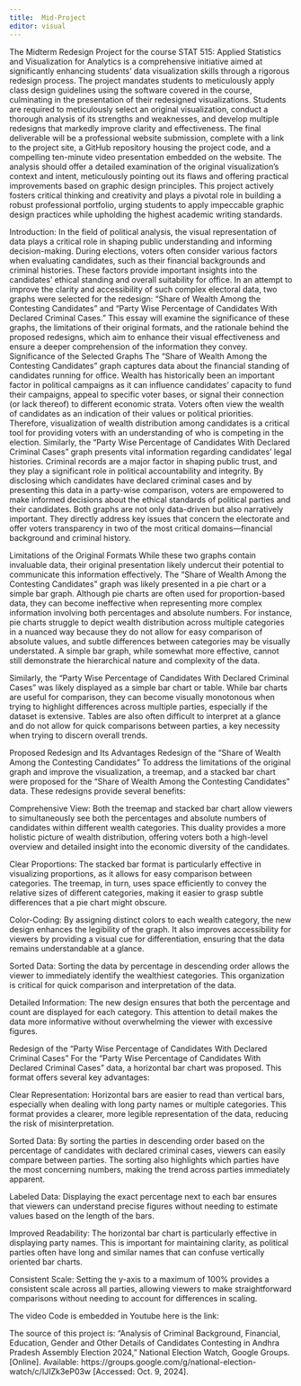 ---
title:  Mid-Project 
editor: visual
---
The Midterm Redesign Project for the course STAT 515: Applied Statistics and Visualization for Analytics is a comprehensive initiative aimed at significantly enhancing students' data visualization skills through a rigorous redesign process. The project mandates students to meticulously apply class design guidelines using the software covered in the course, culminating in the presentation of their redesigned visualizations. Students are required to meticulously select an original visualization, conduct a thorough analysis of its strengths and weaknesses, and develop multiple redesigns that markedly improve clarity and effectiveness. The final deliverable will be a professional website submission, complete with a link to the project site, a GitHub repository housing the project code, and a compelling ten-minute video presentation embedded on the website. The analysis should offer a detailed examination of the original visualization's context and intent, meticulously pointing out its flaws and offering practical improvements based on graphic design principles. This project actively fosters critical thinking and creativity and plays a pivotal role in building a robust professional portfolio, urging students to apply impeccable graphic design practices while upholding the highest academic writing standards.

Introduction:
In the field of political analysis, the visual representation of data plays a critical role in shaping public understanding and informing decision-making. During elections, voters often consider various factors when evaluating candidates, such as their financial backgrounds and criminal histories. These factors provide important insights into the candidates' ethical standing and overall suitability for office. In an attempt to improve the clarity and accessibility of such complex electoral data, two graphs were selected for the redesign: "Share of Wealth Among the Contesting Candidates" and "Party Wise Percentage of Candidates With Declared Criminal Cases." This essay will examine the significance of these graphs, the limitations of their original formats, and the rationale behind the proposed redesigns, which aim to enhance their visual effectiveness and ensure a deeper comprehension of the information they convey.
Significance of the Selected Graphs
The "Share of Wealth Among the Contesting Candidates" graph captures data about the financial standing of candidates running for office. Wealth has historically been an important factor in political campaigns as it can influence candidates’ capacity to fund their campaigns, appeal to specific voter bases, or signal their connection (or lack thereof) to different economic strata. Voters often view the wealth of candidates as an indication of their values or political priorities. Therefore, visualization of wealth distribution among candidates is a critical tool for providing voters with an understanding of who is competing in the election. Similarly, the "Party Wise Percentage of Candidates With Declared Criminal Cases" graph presents vital information regarding candidates' legal histories. Criminal records are a major factor in shaping public trust, and they play a significant role in political accountability and integrity. By disclosing which candidates have declared criminal cases and by presenting this data in a party-wise comparison, voters are empowered to make informed decisions about the ethical standards of political parties and their candidates. Both graphs are not only data-driven but also narratively important. They directly address key issues that concern the electorate and offer voters transparency in two of the most critical domains—financial background and criminal history.

Limitations of the Original Formats
While these two graphs contain invaluable data, their original presentation likely undercut their potential to communicate this information effectively. The "Share of Wealth Among the Contesting Candidates" graph was likely presented in a pie chart or a simple bar graph. Although pie charts are often used for proportion-based data, they can become ineffective when representing more complex information involving both percentages and absolute numbers. For instance, pie charts struggle to depict wealth distribution across multiple categories in a nuanced way because they do not allow for easy comparison of absolute values, and subtle differences between categories may be visually understated. A simple bar graph, while somewhat more effective, cannot still demonstrate the hierarchical nature and complexity of the data.

Similarly, the "Party Wise Percentage of Candidates With Declared Criminal Cases" was likely displayed as a simple bar chart or table. While bar charts are useful for comparison, they can become visually monotonous when trying to highlight differences across multiple parties, especially if the dataset is extensive. Tables are also often difficult to interpret at a glance and do not allow for quick comparisons between parties, a key necessity when trying to discern overall trends.

Proposed Redesign and Its Advantages
Redesign of the "Share of Wealth Among the Contesting Candidates"
To address the limitations of the original graph and improve the visualization, a treemap, and a stacked bar chart were proposed for the "Share of Wealth Among the Contesting Candidates" data. These redesigns provide several benefits:

Comprehensive View: Both the treemap and stacked bar chart allow viewers to simultaneously see both the percentages and absolute numbers of candidates within different wealth categories. This duality provides a more holistic picture of wealth distribution, offering voters both a high-level overview and detailed insight into the economic diversity of the candidates.

Clear Proportions: The stacked bar format is particularly effective in visualizing proportions, as it allows for easy comparison between categories. The treemap, in turn, uses space efficiently to convey the relative sizes of different categories, making it easier to grasp subtle differences that a pie chart might obscure.

Color-Coding: By assigning distinct colors to each wealth category, the new design enhances the legibility of the graph. It also improves accessibility for viewers by providing a visual cue for differentiation, ensuring that the data remains understandable at a glance.

Sorted Data: Sorting the data by percentage in descending order allows the viewer to immediately identify the wealthiest categories. This organization is critical for quick comparison and interpretation of the data.

Detailed Information: The new design ensures that both the percentage and count are displayed for each category. This attention to detail makes the data more informative without overwhelming the viewer with excessive figures.

Redesign of the "Party Wise Percentage of Candidates With Declared Criminal Cases"
For the "Party Wise Percentage of Candidates With Declared Criminal Cases" data, a horizontal bar chart was proposed. This format offers several key advantages:

Clear Representation: Horizontal bars are easier to read than vertical bars, especially when dealing with long party names or multiple categories. This format provides a clearer, more legible representation of the data, reducing the risk of misinterpretation.

Sorted Data: By sorting the parties in descending order based on the percentage of candidates with declared criminal cases, viewers can easily compare between parties. The sorting also highlights which parties have the most concerning numbers, making the trend across parties immediately apparent.

Labeled Data: Displaying the exact percentage next to each bar ensures that viewers can understand precise figures without needing to estimate values based on the length of the bars.

Improved Readability: The horizontal bar chart is particularly effective in displaying party names. This is important for maintaining clarity, as political parties often have long and similar names that can confuse vertically oriented bar charts.

Consistent Scale: Setting the y-axis to a maximum of 100% provides a consistent scale across all parties, allowing viewers to make straightforward comparisons without needing to account for differences in scaling.


The video Code is embedded in Youtube here is the link:

The source of this project is: "Analysis of Criminal Background, Financial, Education, Gender and Other Details of Candidates Contesting in Andhra Pradesh Assembly Election 2024," National Election Watch, Google Groups. [Online]. Available: https://groups.google.com/g/national-election-watch/c/IJIZk3eP03w [Accessed: Oct. 9, 2024].




